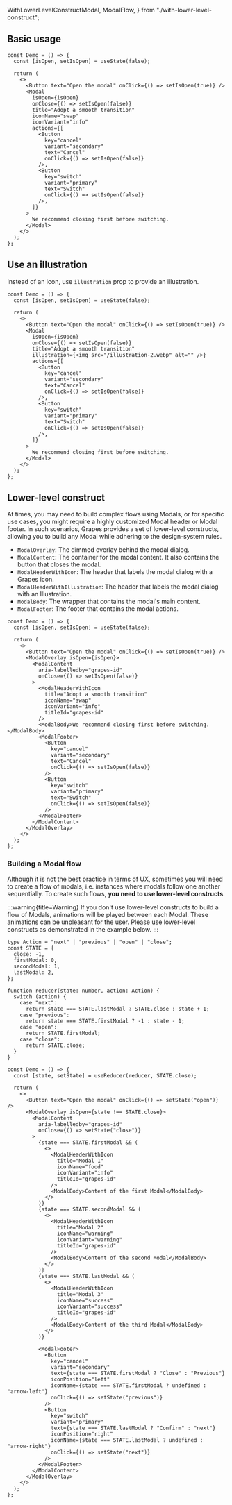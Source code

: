   WithLowerLevelConstructModal,
  ModalFlow,
} from "./with-lower-level-construct";

## Basic usage

<DemoModal />

```tsx sandbox
const Demo = () => {
  const [isOpen, setIsOpen] = useState(false);

  return (
    <>
      <Button text="Open the modal" onClick={() => setIsOpen(true)} />
      <Modal
        isOpen={isOpen}
        onClose={() => setIsOpen(false)}
        title="Adopt a smooth transition"
        iconName="swap"
        iconVariant="info"
        actions={[
          <Button
            key="cancel"
            variant="secondary"
            text="Cancel"
            onClick={() => setIsOpen(false)}
          />,
          <Button
            key="switch"
            variant="primary"
            text="Switch"
            onClick={() => setIsOpen(false)}
          />,
        ]}
      >
        We recommend closing first before switching.
      </Modal>
    </>
  );
};
```

## Use an illustration

Instead of an icon, use `illustration` prop to provide an illustration.

<WithIllustration />

```tsx sandbox
const Demo = () => {
  const [isOpen, setIsOpen] = useState(false);

  return (
    <>
      <Button text="Open the modal" onClick={() => setIsOpen(true)} />
      <Modal
        isOpen={isOpen}
        onClose={() => setIsOpen(false)}
        title="Adopt a smooth transition"
        illustration={<img src="/illustration-2.webp" alt="" />}
        actions={[
          <Button
            key="cancel"
            variant="secondary"
            text="Cancel"
            onClick={() => setIsOpen(false)}
          />,
          <Button
            key="switch"
            variant="primary"
            text="Switch"
            onClick={() => setIsOpen(false)}
          />,
        ]}
      >
        We recommend closing first before switching.
      </Modal>
    </>
  );
};
```

## Lower-level construct

At times, you may need to build complex flows using Modals, or for specific use cases, you might require a highly customized Modal header or Modal footer.
In such scenarios, Grapes provides a set of lower-level constructs, allowing you to build any Modal while adhering to the design-system rules.

- `ModalOverlay`: The dimmed overlay behind the modal dialog.
- `ModalContent`: The container for the modal content. It also contains the button that closes the modal.
- `ModalHeaderWithIcon`: The header that labels the modal dialog with a Grapes icon.
- `ModalHeaderWithIllustration`: The header that labels the modal dialog with an Illustration.
- `ModalBody`: The wrapper that contains the modal's main content.
- `ModalFooter`: The footer that contains the modal actions.

<WithLowerLevelConstructModal />

```tsx sandbox
const Demo = () => {
  const [isOpen, setIsOpen] = useState(false);

  return (
    <>
      <Button text="Open the modal" onClick={() => setIsOpen(true)} />
      <ModalOverlay isOpen={isOpen}>
        <ModalContent
          aria-labelledby="grapes-id"
          onClose={() => setIsOpen(false)}
        >
          <ModalHeaderWithIcon
            title="Adopt a smooth transition"
            iconName="swap"
            iconVariant="info"
            titleId="grapes-id"
          />
          <ModalBody>We recommend closing first before switching.</ModalBody>
          <ModalFooter>
            <Button
              key="cancel"
              variant="secondary"
              text="Cancel"
              onClick={() => setIsOpen(false)}
            />
            <Button
              key="switch"
              variant="primary"
              text="Switch"
              onClick={() => setIsOpen(false)}
            />
          </ModalFooter>
        </ModalContent>
      </ModalOverlay>
    </>
  );
};
```

### Building a Modal flow

Although it is not the best practice in terms of UX, sometimes you will need to create a flow of modals, i.e. instances where modals follow one another sequentially.
To create such flows, **you need to use lower-level constructs**.

:::warning{title=Warning}
If you don't use lower-level constructs to build a flow of Modals, animations will be played between each Modal. These animations can be unpleasant for the user.
Please use lower-level constructs as demonstrated in the example below.
:::

<Preview>
  <ModalFlow />
</Preview>

```tsx sandbox
type Action = "next" | "previous" | "open" | "close";
const STATE = {
  close: -1,
  firstModal: 0,
  secondModal: 1,
  lastModal: 2,
};

function reducer(state: number, action: Action) {
  switch (action) {
    case "next":
      return state === STATE.lastModal ? STATE.close : state + 1;
    case "previous":
      return state === STATE.firstModal ? -1 : state - 1;
    case "open":
      return STATE.firstModal;
    case "close":
      return STATE.close;
  }
}

const Demo = () => {
  const [state, setState] = useReducer(reducer, STATE.close);

  return (
    <>
      <Button text="Open the modal" onClick={() => setState("open")} />
      <ModalOverlay isOpen={state !== STATE.close}>
        <ModalContent
          aria-labelledby="grapes-id"
          onClose={() => setState("close")}
        >
          {state === STATE.firstModal && (
            <>
              <ModalHeaderWithIcon
                title="Modal 1"
                iconName="food"
                iconVariant="info"
                titleId="grapes-id"
              />
              <ModalBody>Content of the first Modal</ModalBody>
            </>
          )}
          {state === STATE.secondModal && (
            <>
              <ModalHeaderWithIcon
                title="Modal 2"
                iconName="warning"
                iconVariant="warning"
                titleId="grapes-id"
              />
              <ModalBody>Content of the second Modal</ModalBody>
            </>
          )}
          {state === STATE.lastModal && (
            <>
              <ModalHeaderWithIcon
                title="Modal 3"
                iconName="success"
                iconVariant="success"
                titleId="grapes-id"
              />
              <ModalBody>Content of the third Modal</ModalBody>
            </>
          )}

          <ModalFooter>
            <Button
              key="cancel"
              variant="secondary"
              text={state === STATE.firstModal ? "Close" : "Previous"}
              iconPosition="left"
              iconName={state === STATE.firstModal ? undefined : "arrow-left"}
              onClick={() => setState("previous")}
            />
            <Button
              key="switch"
              variant="primary"
              text={state === STATE.lastModal ? "Confirm" : "next"}
              iconPosition="right"
              iconName={state === STATE.lastModal ? undefined : "arrow-right"}
              onClick={() => setState("next")}
            />
          </ModalFooter>
        </ModalContent>
      </ModalOverlay>
    </>
  );
};
```
